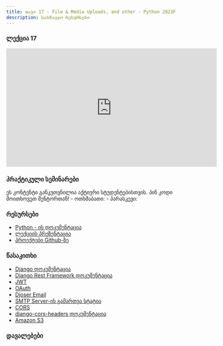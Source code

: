 ```yaml
---
title: თავი 17 - File & Media Uploads, and other - Python 2023F
description: სასწავლო რესურსები
---
```


### ლექცია 17
<iframe width="560" height="315" src="https://www.youtube.com/embed/dwDzGakr0Xo" title="YouTube video player" frameBorder="0" allow="accelerometer; autoplay; clipboard-write; encrypted-media; gyroscope; picture-in-picture; web-share" allowFullScreen></iframe>


### პრაქტიკული სემინარები

<Card>
<PinCodeProtectedContent>
    <Locked>
        ეს კონტენტი განკუთვნილია აქტიური სტუდენტებისთვის.
        პინ კოდი მოითხოვეთ მენტორთან!
    </Locked>
    <Unlocked>
        - ოთხშაბათი: 
        - პარასკევი: 
    </Unlocked>
</PinCodeProtectedContent>
</Card>

### რესურსები
- [Python - ის დოკუმენტაცია](https://docs.python.org/3/library/)
- [ლექციის პრეზენტაცია](https://docs.google.com/presentation/d/1_RqdZ6Mm140bMu79pTfN9N0IyhLCpUWWmVoBuQdIJmE/edit?usp=sharing)
- [პროექტები Github-ზე](https://github.com/GiorgiTarsaidze/2023F_python_django)

### წასაკითხი
- [Django დოკუმენტაცია](https://docs.djangoproject.com/en/4.2/)
- [Django Rest Framework დოკუმენტაცია](https://www.django-rest-framework.org/)
- [JWT](https://www.django-rest-framework.org/api-guide/authentication/#json-web-token-authentication)
- [OAuth](https://www.django-rest-framework.org/api-guide/authentication/#drf-social-oauth2)
- [Djoser Email](https://djoser.readthedocs.io/en/latest/settings.html)
- [SMTP Server-ის გამართვა სტატია](https://medium.com/django-unleashed/configuring-smtp-server-in-django-a-comprehensive-guide-91810a2bca3f)
- [CORS](https://www.django-rest-framework.org/topics/ajax-csrf-cors/)
- [django-cors-headers დოკუმენტაცია](https://pypi.org/project/django-cors-headers/)
- [Amazon S3](https://django-storages.readthedocs.io/en/latest/backends/amazon-S3.html)

### დავალებები

